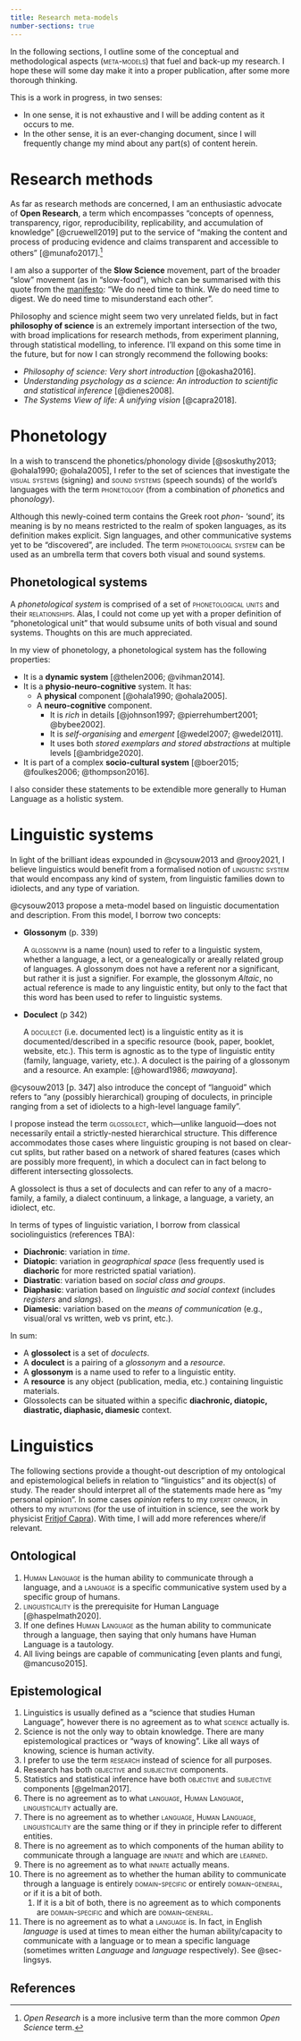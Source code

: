 ```yaml
---
title: Research meta-models
number-sections: true
---
```


In the following sections, I outline some of the conceptual and methodological aspects ([meta-models]{.smallcaps}) that fuel and back-up my research. I hope these will some day make it into a proper publication, after some more thorough thinking.

This is a work in progress, in two senses:

-   In one sense, it is not exhaustive and I will be adding content as it occurs to me.
-   In the other sense, it is an ever-changing document, since I will frequently change my mind about any part(s) of content herein.

# Research methods

As far as research methods are concerned, I am an enthusiastic advocate of **Open Research**, a term which encompasses "concepts of openness, transparency, rigor, reproducibility, replicability, and accumulation of knowledge" [@cruewell2019] put to the service of "making the content and process of producing evidence and claims transparent and accessible to others" [@munafo2017].[^1]

[^1]: *Open Research* is a more inclusive term than the more common *Open Science* term.

<!-- TODO: slow science -->

I am also a supporter of the **Slow Science** movement, part of the broader "slow" movement (as in "slow-food"), which can be summarised with this quote from the [manifesto](http://slow-science.org): "We do need time to think. We do need time to digest. We do need time to misunderstand each other".

<!-- TODO: ethics -->

<!-- TODO: research project management -->

<!-- TODO: methods as theory, theory = concepts + methods, theory and applications, basic science and applied science -->

<!-- TODO: statistics -->

<!-- TODO: philosophy of science: three books -->

Philosophy and science might seem two very unrelated fields, but in fact **philosophy of science** is an extremely important intersection of the two, with broad implications for research methods, from experiment planning, through statistical modelling, to inference. I'll expand on this some time in the future, but for now I can strongly recommend the following books:

-   *Philosophy of science: Very short introduction* [@okasha2016].
-   *Understanding psychology as a science: An introduction to scientific and statistical inference* [@dienes2008].
-   *The Systems View of life: A unifying vision* [@capra2018].

# Phonetology

In a wish to transcend the phonetics/phonology divide [@soskuthy2013; @ohala1990; @ohala2005], I refer to the set of sciences that investigate the [visual systems]{.smallcaps} (signing) and [sound systems]{.smallcaps} (speech sounds) of the world's languages with the term [phonetology]{.smallcaps} (from a combination of *phonet*ics and phon*ology*).

Although this newly-coined term contains the Greek root *phon-* 'sound', its meaning is by no means restricted to the realm of spoken languages, as its definition makes explicit. Sign languages, and other communicative systems yet to be "discovered", are included. The term [phonetological system]{.smallcaps} can be used as an umbrella term that covers both visual and sound systems.

## Phonetological systems

A *phonetological system* is comprised of a set of [phonetological units]{.smallcaps} and their [relationships]{.smallcaps}. Alas, I could not come up yet with a proper definition of "phonetological unit" that would subsume units of both visual and sound systems. Thoughts on this are much appreciated.

In my view of phonetology, a phonetological system has the following properties:

-   It is a **dynamic system** [@thelen2006; @vihman2014].
-   It is a **physio-neuro-cognitive** system. It has:
    -   A **physical** component [@ohala1990; @ohala2005].
    -   A **neuro-cognitive** component.
        -   It is *rich* in details [@johnson1997; @pierrehumbert2001; @bybee2002].
        -   It is *self-organising* and *emergent* [@wedel2007; @wedel2011].
        -   It uses both *stored exemplars and stored abstractions* at multiple levels [@ambridge2020].
-   It is part of a complex **socio-cultural system** [@boer2015; @foulkes2006; @thompson2016].

I also consider these statements to be extendible more generally to Human Language as a holistic system.

# Linguistic systems {#sec-lingsys}

In light of the brilliant ideas expounded in @cysouw2013 and @rooy2021, I believe linguistics would benefit from a formalised notion of [linguistic system]{.smallcaps} that would encompass any kind of system, from linguistic families down to idiolects, and any type of variation.

@cysouw2013 propose a meta-model based on linguistic documentation and description. From this model, I borrow two concepts:

-   **Glossonym** (p. 339)

    A [glossonym]{.smallcaps} is a name (noun) used to refer to a linguistic system, whether a language, a lect, or a genealogically or areally related group of languages. A glossonym does not have a referent nor a significant, but rather it is just a signifier. For example, the glossonym *Altaic*, no actual reference is made to any linguistic entity, but only to the fact that this word has been used to refer to linguistic systems.

-   **Doculect** (p 342)

    A [doculect]{.smallcaps} (i.e. documented lect) is a linguistic entity as it is documented/described in a specific resource (book, paper, booklet, website, etc.). This term is agnostic as to the type of linguistic entity (family, language, variety, etc.). A doculect is the pairing of a glossonym and a resource. An example: [@howard1986; *mawayana*].

@cysouw2013 [p. 347] also introduce the concept of "languoid" which refers to "any (possibly hierarchical) grouping of doculects, in principle ranging from a set of idiolects to a high-level language family".

I propose instead the term [glossolect]{.smallcaps}, which---unlike languoid---does not necessarily entail a strictly-nested hierarchical structure. This difference accommodates those cases where linguistic grouping is not based on clear-cut splits, but rather based on a network of shared features (cases which are possibly more frequent), in which a doculect can in fact belong to different intersecting glossolects.

A glossolect is thus a set of doculects and can refer to any of a macro-family, a family, a dialect continuum, a linkage, a language, a variety, an idiolect, etc.

In terms of types of linguistic variation, I borrow from classical sociolinguistics (references TBA):

-   **Diachronic**: variation in *time*.
-   **Diatopic**: variation in *geographical space* (less frequently used is **diachoric** for more restricted spatial variation).
-   **Diastratic**: variation based on *social class and groups*.
-   **Diaphasic**: variation based on *linguistic and social context* (includes *registers* and *slangs*).
-   **Diamesic**: variation based on the *means of communication* (e.g., visual/oral vs written, web vs print, etc.).

In sum:

-   A **glossolect** is a set of *doculects*.
-   A **doculect** is a pairing of a *glossonym* and a *resource*.
-   A **glossonym** is a name used to refer to a linguistic entity.
-   A **resource** is any object (publication, media, etc.) containing linguistic materials.
-   Glossolects can be situated within a specific **diachronic, diatopic, diastratic, diaphasic, diamesic** context.

# Linguistics

The following sections provide a thought-out description of my ontological and epistemological beliefs in relation to "linguistics" and its object(s) of study. The reader should interpret all of the statements made here as "my personal opinion". In some cases *opinion* refers to my [expert opinion]{.smallcaps}, in others to my [intuitions]{.smallcaps} (for the use of intuition in science, see the work by physicist [Fritjof Capra](https://www.fritjofcapra.net)). With time, I will add more references where/if relevant.

## Ontological

1.  [Human Language]{.smallcaps} is the human ability to communicate through a language, and a [language]{.smallcaps} is a specific communicative system used by a specific group of humans.
2.  [linguisticality]{.smallcaps} is the prerequisite for Human Language [@haspelmath2020].
3.  If one defines [Human Language]{.smallcaps} as the human ability to communicate through a language, then saying that only humans have Human Language is a tautology.
4.  All living beings are capable of communicating [even plants and fungi, @mancuso2015].

## Epistemological

1.  Linguistics is usually defined as a "science that studies Human Language", however there is no agreement as to what [science]{.smallcaps} actually is.
2.  Science is not the only way to obtain knowledge. There are many epistemological practices or "ways of knowing". Like all ways of knowing, science is human activity.
3.  I prefer to use the term [research]{.smallcaps} instead of science for all purposes.
4.  Research has both [objective]{.smallcaps} and [subjective]{.smallcaps} components.
5.  Statistics and statistical inference have both [objective]{.smallcaps} and [subjective]{.smallcaps} components [@gelman2017].
6.  There is no agreement as to what [language]{.smallcaps}, [Human Language]{.smallcaps}, [linguisticality]{.smallcaps} actually are.
7.  There is no agreement as to whether [language]{.smallcaps}, [Human Language]{.smallcaps}, [linguisticality]{.smallcaps} are the same thing or if they in principle refer to different entities.
8.  There is no agreement as to which components of the human ability to communicate through a language are [innate]{.smallcaps} and which are [learned]{.smallcaps}.
9.  There is no agreement as to what [innate]{.smallcaps} actually means.
10. There is no agreement as to whether the human ability to communicate through a language is entirely [domain-specific]{.smallcaps} or entirely [domain-general]{.smallcaps}, or if it is a bit of both.
    1.  If it is a bit of both, there is no agreement as to which components are [domain-specific]{.smallcaps} and which are [domain-general]{.smallcaps}.
11. There is no agreement as to what a [language]{.smallcaps} is. In fact, in English *language* is used at times to mean either the human ability/capacity to communicate with a language or to mean a specific language (sometimes written *Language* and *language* respectively). See @sec-lingsys.

## References {.unnumbered}
